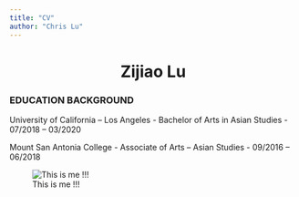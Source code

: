 ```yaml
---
title: "CV"
author: "Chris Lu"
---
```


<center>
# Zijiao Lu
</center>

### EDUCATION BACKGROUND

University of California – Los Angeles
- Bachelor of Arts in Asian Studies
- 07/2018 – 03/2020

Mount San Antonia College
- Associate of Arts – Asian Studies
- 09/2016 – 06/2018

![This is me !!!](img/IMG_0458.JPG)